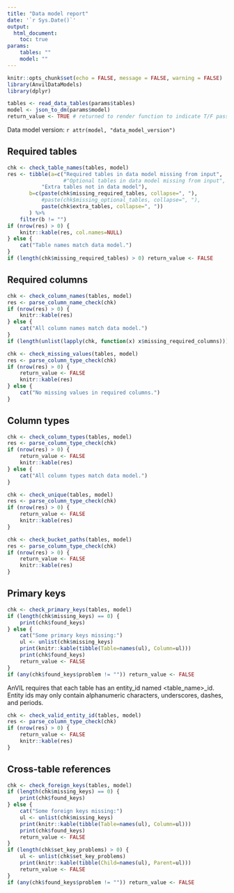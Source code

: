 ```yaml
---
title: "Data model report"
date: '`r Sys.Date()`'
output:
  html_document:
    toc: true
params:
    tables: ""
    model: ""
---
```


```r
knitr::opts_chunk$set(echo = FALSE, message = FALSE, warning = FALSE)
library(AnvilDataModels)
library(dplyr)
```

```r
tables <- read_data_tables(params$tables)
model <- json_to_dm(params$model)
return_value <- TRUE # returned to render function to indicate T/F passing checks
```

Data model version: `r attr(model, "data_model_version")`

## Required tables

```r
chk <- check_table_names(tables, model)
res <- tibble(a=c("Required tables in data model missing from input",
                  #"Optional tables in data model missing from input",
           "Extra tables not in data model"),
       b=c(paste(chk$missing_required_tables, collapse=", "),
           #paste(chk$missing_optional_tables, collapse=", "),
           paste(chk$extra_tables, collapse=", "))
       ) %>%
    filter(b != "")
if (nrow(res) > 0) {
    knitr::kable(res, col.names=NULL)
} else {
    cat("Table names match data model.")
}
if (length(chk$missing_required_tables) > 0) return_value <- FALSE
```

## Required columns

```r
chk <- check_column_names(tables, model)
res <- parse_column_name_check(chk)
if (nrow(res) > 0) {
    knitr::kable(res)
} else {
    cat("All column names match data model.")
}
if (length(unlist(lapply(chk, function(x) x$missing_required_columns))) > 0) return_value <- FALSE
```

```r
chk <- check_missing_values(tables, model)
res <- parse_column_type_check(chk)
if (nrow(res) > 0) {
    return_value <- FALSE
    knitr::kable(res)
} else {
    cat("No missing values in required columns.")
}
```

## Column types

```r
chk <- check_column_types(tables, model)
res <- parse_column_type_check(chk)
if (nrow(res) > 0) {
    return_value <- FALSE
    knitr::kable(res)
} else {
    cat("All column types match data model.")
}
```

```r
chk <- check_unique(tables, model)
res <- parse_column_type_check(chk)
if (nrow(res) > 0) {
    return_value <- FALSE
    knitr::kable(res)
}
```

```r
chk <- check_bucket_paths(tables, model)
res <- parse_column_type_check(chk)
if (nrow(res) > 0) {
    return_value <- FALSE
    knitr::kable(res)
}
```

## Primary keys

```r
chk <- check_primary_keys(tables, model)
if (length(chk$missing_keys) == 0) {
    print(chk$found_keys)
} else {
    cat("Some primary keys missing:")
    ul <- unlist(chk$missing_keys)
    print(knitr::kable(tibble(Table=names(ul), Column=ul)))
    print(chk$found_keys)
    return_value <- FALSE
}
if (any(chk$found_keys$problem != "")) return_value <- FALSE
```

AnVIL requires that each table has an entity_id named \<table_name\>_id. Entity ids may only contain alphanumeric characters, underscores, dashes, and periods.

```r
chk <- check_valid_entity_id(tables, model)
res <- parse_column_type_check(chk)
if (nrow(res) > 0) {
    return_value <- FALSE
    knitr::kable(res)
}
```


## Cross-table references

```r
chk <- check_foreign_keys(tables, model)
if (length(chk$missing_keys) == 0) {
    print(chk$found_keys)
} else {
    cat("Some foreign keys missing:")
    ul <- unlist(chk$missing_keys)
    print(knitr::kable(tibble(Table=names(ul), Column=ul)))
    print(chk$found_keys)
    return_value <- FALSE
}
if (length(chk$set_key_problems) > 0) {
    ul <- unlist(chk$set_key_problems)
    print(knitr::kable(tibble(Child=names(ul), Parent=ul)))
    return_value <- FALSE
}
if (any(chk$found_keys$problem != "")) return_value <- FALSE
```
